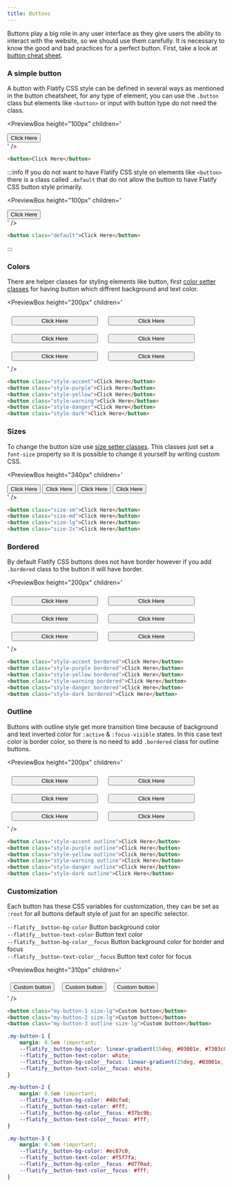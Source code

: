 ```yaml
---
title: Buttons
---
```



Buttons play a big role in any user interface as they give users the ability
to interact with the website, so we should use them carefully.
It is necessary to know the good and bad practices for a perfect button.
First, take a look at [button cheat sheet](https://www.buttoncheatsheet.com/).

### A simple button

A button with Flatify CSS style can be defined in several ways as mentioned in the button cheatsheet,
for any type of element, you can use the `.button` class but elements like `<button>` or input with button type do not need the class.

<PreviewBox
	height="100px"
	children='
<!DOCTYPE html>
<html lang="en">
	<head>
		<meta charset="UTF-8" />
		<meta http-equiv="X-UA-Compatible" content="IE=edge" />
		<meta name="viewport" content="width=device-width, initial-scale=1.0" />
		<link rel="stylesheet" href="https://raw.githack.com/amir2mi/FlatifyCSS/master/dist/css/flatify-min.css" />
		<title>Buttons</title>
	</head>
	<body>
        <div class="flex-center">
			<button>
				Click Here
			</button>
		</div>
	</body>
</html>
'
/>

```html title="index.html"
<button>Click Here</button>
```

:::info
If you do not want to have Flatify CSS style on elements like `<button>` there is a class called
`.default` that do not allow the button to have Flatify CSS button style primarily.

<PreviewBox
	height="100px"
	children='
<!DOCTYPE html>
<html lang="en">
	<head>
		<meta charset="UTF-8" />
		<meta http-equiv="X-UA-Compatible" content="IE=edge" />
		<meta name="viewport" content="width=device-width, initial-scale=1.0" />
		<link rel="stylesheet" href="https://raw.githack.com/amir2mi/FlatifyCSS/master/dist/css/flatify-min.css" />
		<title>Buttons</title>
	</head>
	<body>
        <div class="flex-center">
			<button class="default">
				Click Here
			</button>
		</div>
	</body>
</html>
'
/>

```html title="index.html"
<button class="default">Click Here</button>
```

:::

### Colors

There are helper classes for styling elements like button,
first [color setter classes](/docs/helpers/color-setters) for having button which diffrent
background and text color.

<PreviewBox
	height="200px"
	children='
<!DOCTYPE html>
<html lang="en">
	<head>
		<meta charset="UTF-8" />
		<meta http-equiv="X-UA-Compatible" content="IE=edge" />
		<meta name="viewport" content="width=device-width, initial-scale=1.0" />
		<link rel="stylesheet" href="https://raw.githack.com/amir2mi/FlatifyCSS/master/dist/css/flatify-min.css" />
		<title>Buttons</title>
	</head>
	<body>
        <div class="flex-center" style="flex-wrap: wrap;">
			<button style="width: 200px; margin: 10px" class="style-accent">Click Here</button>
			<button style="width: 200px; margin: 10px" class="style-purple">Click Here</button>
			<button style="width: 200px; margin: 10px" class="style-yellow">Click Here</button>
			<button style="width: 200px; margin: 10px" class="style-warning">Click Here</button>
			<button style="width: 200px; margin: 10px" class="style-danger">Click Here</button>
			<button style="width: 200px; margin: 10px" class="style-dark">Click Here</button>
		</div>
	</body>
</html>
'
/>

```html title="index.html"
<button class="style-accent">Click Here</button>
<button class="style-purple">Click Here</button>
<button class="style-yellow">Click Here</button>
<button class="style-warning">Click Here</button>
<button class="style-danger">Click Here</button>
<button class="style-dark">Click Here</button>
```

### Sizes

To change the button size use [size setter classes](/docs/helpers/size-setters).
This classes just set a `font-size` property so it is possible to change it yourself by writing custom CSS.

<PreviewBox
	height="340px"
	children='
<!DOCTYPE html>
<html lang="en">
	<head>
		<meta charset="UTF-8" />
		<meta http-equiv="X-UA-Compatible" content="IE=edge" />
		<meta name="viewport" content="width=device-width, initial-scale=1.0" />
		<link rel="stylesheet" href="https://raw.githack.com/amir2mi/FlatifyCSS/master/dist/css/flatify-min.css" />
		<title>Buttons</title>
	</head>
	<body>
        <div class="flex-column-center">
			<button class="size-sm">Click Here</button>
			<button class="size-md">Click Here</button>
			<button class="size-lg">Click Here</button>
			<button class="size-2x">Click Here</button>
		</div>
	</body>
</html>
'
/>

```html title="index.html"
<button class="size-sm">Click Here</button>
<button class="size-md">Click Here</button>
<button class="size-lg">Click Here</button>
<button class="size-2x">Click Here</button>
```

### Bordered

By default Flatify CSS buttons does not have border however if you add `.bordered` class to
the button it will have border.

<PreviewBox
	height="200px"
	children='
<!DOCTYPE html>
<html lang="en">
	<head>
		<meta charset="UTF-8" />
		<meta http-equiv="X-UA-Compatible" content="IE=edge" />
		<meta name="viewport" content="width=device-width, initial-scale=1.0" />
		<link rel="stylesheet" href="https://raw.githack.com/amir2mi/FlatifyCSS/master/dist/css/flatify-min.css" />
		<title>Buttons</title>
	</head>
	<body>
        <div class="flex-center" style="flex-wrap: wrap">
			<button style="width: 200px; margin: 10px" class="style-accent bordered">Click Here</button>
			<button style="width: 200px; margin: 10px" class="style-purple bordered">Click Here</button>
			<button style="width: 200px; margin: 10px" class="style-yellow bordered">Click Here</button>
			<button style="width: 200px; margin: 10px" class="style-warning bordered">Click Here</button>
			<button style="width: 200px; margin: 10px" class="style-danger bordered">Click Here</button>
			<button style="width: 200px; margin: 10px" class="style-dark bordered">Click Here</button>
		</div>
	</body>
</html>
'
/>

```html title="index.html"
<button class="style-accent bordered">Click Here</button>
<button class="style-purple bordered">Click Here</button>
<button class="style-yellow bordered">Click Here</button>
<button class="style-warning bordered">Click Here</button>
<button class="style-danger bordered">Click Here</button>
<button class="style-dark bordered">Click Here</button>
```

### Outline

Buttons with outline style get more transition time because of
background and text inverted color for `:active` & `:focus-visible` states. In this case text color
is border color, so there is no need to add `.bordered` class for outline buttons.

<PreviewBox
	height="200px"
	children='
<!DOCTYPE html>
<html lang="en">
	<head>
		<meta charset="UTF-8" />
		<meta http-equiv="X-UA-Compatible" content="IE=edge" />
		<meta name="viewport" content="width=device-width, initial-scale=1.0" />
		<link rel="stylesheet" href="https://raw.githack.com/amir2mi/FlatifyCSS/master/dist/css/flatify-min.css" />
		<title>Buttons</title>
	</head>
	<body>
        <div class="flex-center" style="flex-wrap: wrap">
			<button style="width: 200px; margin: 10px" class="style-accent outline">Click Here</button>
			<button style="width: 200px; margin: 10px" class="style-purple outline">Click Here</button>
			<button style="width: 200px; margin: 10px" class="style-yellow outline">Click Here</button>
			<button style="width: 200px; margin: 10px" class="style-warning outline">Click Here</button>
			<button style="width: 200px; margin: 10px" class="style-danger outline">Click Here</button>
			<button style="width: 200px; margin: 10px" class="style-dark outline">Click Here</button>
		</div>
	</body>
</html>
'
/>

```html title="index.html"
<button class="style-accent outline">Click Here</button>
<button class="style-purple outline">Click Here</button>
<button class="style-yellow outline">Click Here</button>
<button class="style-warning outline">Click Here</button>
<button class="style-danger outline">Click Here</button>
<button class="style-dark outline">Click Here</button>
```

### Customization

Each button has these CSS variables for customization, they can be set as `:root` for all buttons default style
of just for an specific selector.

`--flatify__button-bg-color` Button background color  
`--flatify__button-text-color` Button text color  
`--flatify__button-bg-color__focus` Button background color for border and focus  
`--flatify__button-text-color__focus` Button text color for focus

<PreviewBox
	height="310px"
	children='
<!DOCTYPE html>
<html lang="en">
	<head>
		<meta charset="UTF-8" />
		<meta http-equiv="X-UA-Compatible" content="IE=edge" />
		<meta name="viewport" content="width=device-width, initial-scale=1.0" />
		<link rel="stylesheet" href="https://raw.githack.com/amir2mi/FlatifyCSS/master/dist/css/flatify-min.css" />
		<title>Buttons</title>
		<style>
			.my-button-1{
				margin: 0.5em !important;
				--flatify__button-bg-color: linear-gradient(15deg, #03001e, #7303c0, #ec38bc, #fdeff9);
				--flatify__button-text-color: white;
				--flatify__button-bg-color__focus: linear-gradient(25deg, #03001e, #7303c0, #ec38bc, #fdeff9);
				--flatify__button-text-color__focus: white;
			}
			.my-button-2{
				margin: 0.5em !important;
				--flatify__button-bg-color: #48CFAD;
				--flatify__button-text-color: #fff;
				--flatify__button-bg-color__focus: #37BC9B;
				--flatify__button-text-color__focus: #fff;
			}
			.my-button-3{
				margin: 0.5em !important;
				--flatify__button-bg-color: #EC87C0;
				--flatify__button-text-color: #F5F7FA;
				--flatify__button-bg-color__focus: #D770AD;
				--flatify__button-text-color__focus: #fff;
			}
		</style>
    </head>
    <body>
        <div class="flex-column-center">
    		<button class="my-button-1 size-lg">Custom button</button>
    		<button class="my-button-2 size-lg">Custom button</button>
    		<button class="my-button-3 outline size-lg">Custom button</button>
    	</div>
    </body>

</html>
'
/>

```html title="index.html"
<button class="my-button-1 size-lg">Custom button</button>
<button class="my-button-2 size-lg">Custom button</button>
<button class="my-button-3 outline size-lg">Custom button</button>
```

```css title="style.css"
.my-button-1 {
	margin: 0.5em !important;
	--flatify__button-bg-color: linear-gradient(15deg, #03001e, #7303c0, #ec38bc, #fdeff9);
	--flatify__button-text-color: white;
	--flatify__button-bg-color__focus: linear-gradient(25deg, #03001e, #7303c0, #ec38bc, #fdeff9);
	--flatify__button-text-color__focus: white;
}

.my-button-2 {
	margin: 0.5em !important;
	--flatify__button-bg-color: #48cfad;
	--flatify__button-text-color: #fff;
	--flatify__button-bg-color__focus: #37bc9b;
	--flatify__button-text-color__focus: #fff;
}

.my-button-3 {
	margin: 0.5em !important;
	--flatify__button-bg-color: #ec87c0;
	--flatify__button-text-color: #f5f7fa;
	--flatify__button-bg-color__focus: #d770ad;
	--flatify__button-text-color__focus: #fff;
}
```
